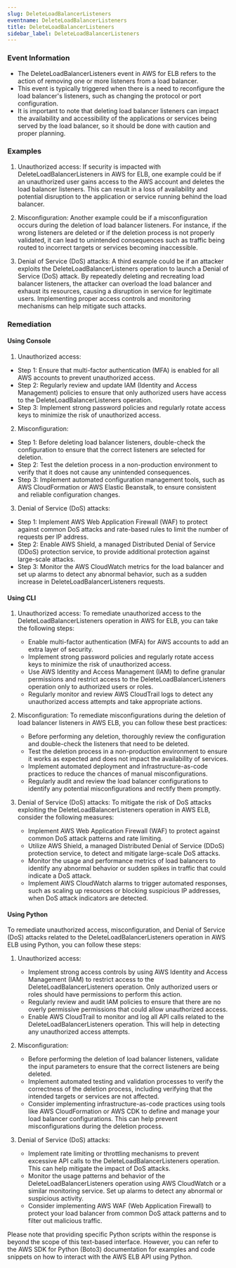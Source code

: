 ```yaml
--- 
slug: DeleteLoadBalancerListeners
eventname: DeleteLoadBalancerListeners
title: DeleteLoadBalancerListeners
sidebar_label: DeleteLoadBalancerListeners
---
```

                       
### Event Information

- The DeleteLoadBalancerListeners event in AWS for ELB refers to the action of removing one or more listeners from a load balancer.
- This event is typically triggered when there is a need to reconfigure the load balancer's listeners, such as changing the protocol or port configuration.
- It is important to note that deleting load balancer listeners can impact the availability and accessibility of the applications or services being served by the load balancer, so it should be done with caution and proper planning.


### Examples

1. Unauthorized access: If security is impacted with DeleteLoadBalancerListeners in AWS for ELB, one example could be if an unauthorized user gains access to the AWS account and deletes the load balancer listeners. This can result in a loss of availability and potential disruption to the application or service running behind the load balancer.

2. Misconfiguration: Another example could be if a misconfiguration occurs during the deletion of load balancer listeners. For instance, if the wrong listeners are deleted or if the deletion process is not properly validated, it can lead to unintended consequences such as traffic being routed to incorrect targets or services becoming inaccessible.

3. Denial of Service (DoS) attacks: A third example could be if an attacker exploits the DeleteLoadBalancerListeners operation to launch a Denial of Service (DoS) attack. By repeatedly deleting and recreating load balancer listeners, the attacker can overload the load balancer and exhaust its resources, causing a disruption in service for legitimate users. Implementing proper access controls and monitoring mechanisms can help mitigate such attacks.

### Remediation

#### Using Console

1. Unauthorized access:
- Step 1: Ensure that multi-factor authentication (MFA) is enabled for all AWS accounts to prevent unauthorized access.
- Step 2: Regularly review and update IAM (Identity and Access Management) policies to ensure that only authorized users have access to the DeleteLoadBalancerListeners operation.
- Step 3: Implement strong password policies and regularly rotate access keys to minimize the risk of unauthorized access.

2. Misconfiguration:
- Step 1: Before deleting load balancer listeners, double-check the configuration to ensure that the correct listeners are selected for deletion.
- Step 2: Test the deletion process in a non-production environment to verify that it does not cause any unintended consequences.
- Step 3: Implement automated configuration management tools, such as AWS CloudFormation or AWS Elastic Beanstalk, to ensure consistent and reliable configuration changes.

3. Denial of Service (DoS) attacks:
- Step 1: Implement AWS Web Application Firewall (WAF) to protect against common DoS attacks and rate-based rules to limit the number of requests per IP address.
- Step 2: Enable AWS Shield, a managed Distributed Denial of Service (DDoS) protection service, to provide additional protection against large-scale attacks.
- Step 3: Monitor the AWS CloudWatch metrics for the load balancer and set up alarms to detect any abnormal behavior, such as a sudden increase in DeleteLoadBalancerListeners requests.

#### Using CLI

1. Unauthorized access: To remediate unauthorized access to the DeleteLoadBalancerListeners operation in AWS for ELB, you can take the following steps:
   - Enable multi-factor authentication (MFA) for AWS accounts to add an extra layer of security.
   - Implement strong password policies and regularly rotate access keys to minimize the risk of unauthorized access.
   - Use AWS Identity and Access Management (IAM) to define granular permissions and restrict access to the DeleteLoadBalancerListeners operation only to authorized users or roles.
   - Regularly monitor and review AWS CloudTrail logs to detect any unauthorized access attempts and take appropriate actions.

2. Misconfiguration: To remediate misconfigurations during the deletion of load balancer listeners in AWS ELB, you can follow these best practices:
   - Before performing any deletion, thoroughly review the configuration and double-check the listeners that need to be deleted.
   - Test the deletion process in a non-production environment to ensure it works as expected and does not impact the availability of services.
   - Implement automated deployment and infrastructure-as-code practices to reduce the chances of manual misconfigurations.
   - Regularly audit and review the load balancer configurations to identify any potential misconfigurations and rectify them promptly.

3. Denial of Service (DoS) attacks: To mitigate the risk of DoS attacks exploiting the DeleteLoadBalancerListeners operation in AWS ELB, consider the following measures:
   - Implement AWS Web Application Firewall (WAF) to protect against common DoS attack patterns and rate limiting.
   - Utilize AWS Shield, a managed Distributed Denial of Service (DDoS) protection service, to detect and mitigate large-scale DoS attacks.
   - Monitor the usage and performance metrics of load balancers to identify any abnormal behavior or sudden spikes in traffic that could indicate a DoS attack.
   - Implement AWS CloudWatch alarms to trigger automated responses, such as scaling up resources or blocking suspicious IP addresses, when DoS attack indicators are detected.

#### Using Python

To remediate unauthorized access, misconfiguration, and Denial of Service (DoS) attacks related to the DeleteLoadBalancerListeners operation in AWS ELB using Python, you can follow these steps:

1. Unauthorized access:
   - Implement strong access controls by using AWS Identity and Access Management (IAM) to restrict access to the DeleteLoadBalancerListeners operation. Only authorized users or roles should have permissions to perform this action.
   - Regularly review and audit IAM policies to ensure that there are no overly permissive permissions that could allow unauthorized access.
   - Enable AWS CloudTrail to monitor and log all API calls related to the DeleteLoadBalancerListeners operation. This will help in detecting any unauthorized access attempts.

2. Misconfiguration:
   - Before performing the deletion of load balancer listeners, validate the input parameters to ensure that the correct listeners are being deleted.
   - Implement automated testing and validation processes to verify the correctness of the deletion process, including verifying that the intended targets or services are not affected.
   - Consider implementing infrastructure-as-code practices using tools like AWS CloudFormation or AWS CDK to define and manage your load balancer configurations. This can help prevent misconfigurations during the deletion process.

3. Denial of Service (DoS) attacks:
   - Implement rate limiting or throttling mechanisms to prevent excessive API calls to the DeleteLoadBalancerListeners operation. This can help mitigate the impact of DoS attacks.
   - Monitor the usage patterns and behavior of the DeleteLoadBalancerListeners operation using AWS CloudWatch or a similar monitoring service. Set up alarms to detect any abnormal or suspicious activity.
   - Consider implementing AWS WAF (Web Application Firewall) to protect your load balancer from common DoS attack patterns and to filter out malicious traffic.

Please note that providing specific Python scripts within the response is beyond the scope of this text-based interface. However, you can refer to the AWS SDK for Python (Boto3) documentation for examples and code snippets on how to interact with the AWS ELB API using Python.


 